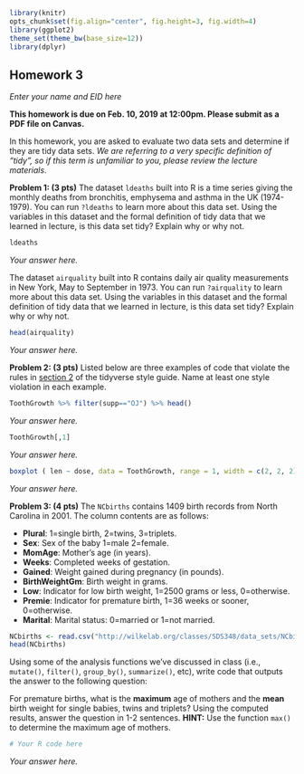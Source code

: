 ```r
library(knitr)
opts_chunk$set(fig.align="center", fig.height=3, fig.width=4)
library(ggplot2)
theme_set(theme_bw(base_size=12))
library(dplyr)
```
## Homework 3
*Enter your name and EID here*

**This homework is due on Feb. 10, 2019 at 12:00pm. Please submit as a PDF file on Canvas.**

In this homework, you are asked to evaluate two data sets and determine if they are tidy data sets. *We are referring to a very specific definition of "tidy", so if this term is unfamiliar to you, please review the lecture materials*.

**Problem 1: (3 pts)** The dataset `ldeaths` built into R is a time series giving the monthly deaths from bronchitis, emphysema and asthma in the UK (1974-1979). You can run `?ldeaths` to learn more about this data set. Using the variables in this dataset and the formal definition of tidy data that we learned in lecture, is this data set tidy? Explain why or why not.

```r

ldeaths

```

*Your answer here.*

The dataset `airquality` built into R contains daily air quality measurements in New York, May to September in 1973. You can run `?airquality` to learn more about this data set. Using the variables in this dataset and the formal definition of tidy data that we learned in lecture, is this data set tidy? Explain why or why not.

```r

head(airquality)

```

*Your answer here.*

**Problem 2: (3 pts)** Listed below are three examples of code that violate the rules in [section 2](https://style.tidyverse.org/syntax.html) of the tidyverse style guide. Name at least one style violation in each example.

```r

ToothGrowth %>% filter(supp=="OJ") %>% head()

```

*Your answer here.*

```r

ToothGrowth[,1]

```

*Your answer here.*

```r

boxplot ( len ~ dose, data = ToothGrowth, range = 1, width = c(2, 2, 2), varwidth = TRUE, notch = FALSE, outline = TRUE )

```

*Your answer here.*

**Problem 3: (4 pts)** The `NCbirths` contains 1409 birth records from North Carolina in 2001. The column contents are as follows:

+ **Plural**: 1=single birth, 2=twins, 3=triplets.
+ **Sex**: Sex of the baby 1=male 2=female.
+ **MomAge**: Mother's age (in years).
+ **Weeks**: Completed weeks of gestation.
+ **Gained**: Weight gained during pregnancy (in pounds).
+ **BirthWeightGm**: Birth weight in grams.
+ **Low**: Indicator for low birth weight, 1=2500 grams or less, 0=otherwise.
+ **Premie**: Indicator for premature birth, 1=36 weeks or sooner, 0=otherwise.
+ **Marital**: Marital status: 0=married or 1=not married.

```r

NCbirths <- read.csv("http://wilkelab.org/classes/SDS348/data_sets/NCbirths.csv")
head(NCbirths)

```

Using some of the analysis functions we've discussed in class (i.e., `mutate()`, `filter()`, `group_by()`, `summarize()`, etc), write code that outputs the answer to the following question:

For premature births, what is the **maximum** age of mothers and the **mean** birth weight for single babies, twins and triplets? Using the computed results, answer the question in 1-2 sentences. **HINT:** Use the function `max()` to determine the maximum age of mothers.

```r

# Your R code here

```

*Your answer here.*